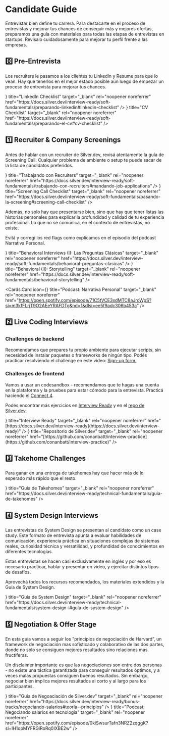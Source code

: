 

# Candidate Guide

Entrevistar bien define tu carrera. Para destacarte en el proceso de entrevistas y mejorar tus chances de conseguir más y mejores ofertas, preparamos una guía con materiales para todas las etapas de entrevistas en startups. Revisalo cuidadosamente para mejorar tu perfil frente a las empresas.

## 0️⃣ Pre-Entrevista

Los recruiters le pasamos a los clientes tu LinkedIn y Resume para que lo vean. Hay que tenerlos en el mejor estado posible aún luego de empezar un proceso de entrevista para mejorar tus chances.

<Cards>
<Cards.Card
icon={<LinkIcon />}
title="LinkedIn Checklist"
target="_blank"
rel="noopener noreferrer"
href="https://docs.silver.dev/interview-ready/soft-fundamentals/preparando-linkedin#linkedin-checklist"
/>
<Cards.Card
icon={<LinkIcon />}
title="CV Checklist"
target="_blank"
rel="noopener noreferrer"
href="https://docs.silver.dev/interview-ready/soft-fundamentals/preparando-el-cv#cv-checklist"
/>
</Cards>

## 1️⃣ Recruiter & Company Screenings

Antes de hablar con un recruiter de Silver.dev, revisá atentamente la guía de Screening Call. Cualquier problema de ambiente o setup te puede sacar de la lista de candidatos preferidos. 

<Cards>
<Cards.Card
icon={<LinkIcon />}
title="Trabajando con Recruiters"
target="_blank"
rel="noopener noreferrer"
href="https://docs.silver.dev/interview-ready/soft-fundamentals/trabajando-con-recruiters#mandando-job-applications"
/>
<Cards.Card
icon={<LinkIcon />}
title="Screening Call Checklist"
target="_blank"
rel="noopener noreferrer"
href="https://docs.silver.dev/interview-ready/soft-fundamentals/pasando-la-screening#screening-call-checklist"
/>
</Cards>

Además, no solo hay que presentarse bien, sino que hay que tener listas las historias personales para explicar la profundidad y calidad de tu experiencia profesional. Lo que no se comunica, en el contexto de entrevistas, no existe. 

Evitá y corregí los red flags como explicamos en el episodio del podcast Narrativa Personal.

<Cards>
<Cards.Card
icon={<LinkIcon />}
title="Behavioral Interviews (I): Las Preguntas Clásicas"
target="_blank"
rel="noopener noreferrer"
href="https://docs.silver.dev/interview-ready/soft-fundamentals/behavioral-preguntas-clasicas"
/>
<Cards.Card
icon={<LinkIcon />}
title="Behavioral (II): Storytelling"
target="_blank"
rel="noopener noreferrer"
href="https://docs.silver.dev/interview-ready/soft-fundamentals/behavioral-storytelling"
/>

<Cards.Card
icon={<LinkIcon />}
title="Podcast: Narrativa Personal"
target="_blank"
rel="noopener noreferrer"
href="https://open.spotify.com/episode/71C5tVCE3xdMTC8aJroWpS?si=m3kfFLrjT9O2AEeYRAFDTg&nd=1&dlsi=ee5f9adc306b453a"
/>
</Cards>

## 2️⃣ Live Coding Interviews

### Challenges de backend 

Recomendamos que prepares tu propio ambiente para ejecutar scripts, sin necesidad de instalar paquetes o frameworks de ningún tipo. Podés practicar resolviendo el challenge en este video: [Sign-up form.](https://docs.silver.dev/interview-ready/profile-mastery/frontend/react-signup-form)

### Challenges de frontend

Vamos a usar un codesandbox - recomendamos que te hagas una cuenta en la plataforma y la pruebes para estar cómodo para la entrevista. Practicá haciendo el [Connect 4](https://docs.silver.dev/interview-ready/profile-mastery/backend/connect4).

Podés encontrar más ejercicios en [Interview Ready](https://docs.silver.dev/interview-ready) y en el [repo de Silver.dev](https://github.com/conanbatt/interview-practice). 

<Cards>
<Cards.Card
icon={<LinkIcon />}
title="Interview Ready"
target="_blank"
rel="noopener noreferrer"
href="[https://docs.silver.dev/interview-ready](https://docs.silver.dev/interview-ready)"
/>
<Cards.Card
icon={<LinkIcon />}
title="Repositorio de Silver.dev"
target="_blank"
rel="noopener noreferrer"
href="[https://github.com/conanbatt/interview-practice](https://github.com/conanbatt/interview-practice)"
/>
</Cards>

## 3️⃣ Takehome Challenges

Para ganar en una entrega de takehomes hay que hacer más de lo esperado más rápido que el resto.

<Cards>
<Cards.Card
icon={<LinkIcon />}
title="Guía de Takehomes"
target="_blank"
rel="noopener noreferrer"
href="https://docs.silver.dev/interview-ready/technical-fundamentals/guia-de-takehomes"
/>
</Cards>

## 4️⃣ System Design Interviews

Las entrevistas de System Design se presentan al candidato como un case study. Este formato de entrevista apunta a evaluar habilidades de comunicación, experiencia práctica en situaciones complejas de sistemas reales, curiosidad técnica y versatilidad, y profundidad de conocimientos en diferentes tecnologías.

Estas entrevistas se hacen casi exclusivamente en inglés y por eso es necesario practicar, hablar y presentar en video, y ejercitar distintos tipos de desafíos.

Aprovechá todos los recursos recomendados, los materiales extendidos y la Guía de System Design.

<Cards>
<Cards.Card
icon={<LinkIcon />}
title="Guía de System Design"
target="_blank"
rel="noopener noreferrer"
href="https://docs.silver.dev/interview-ready/technical-fundamentals/system-design-i#guía-de-system-design"
/>
</Cards>

## 5️⃣ Negotiation & Offer Stage

En esta guía vamos a seguir los "principios de negociación de Harvard”, un framework de negociación mas sofisticado y colaborativo de las dos partes, donde no solo se consiguen mejores resultados sino relaciones mas fructíferas.

Un disclaimer importante es que las negociaciones son entre dos personas - no existe una táctica garantizada para conseguir resultados óptimos, y a veces malas propuestas consiguen buenos resultados. Sin embargo, negociar bien implica mejores resultados al corto y al largo para los participantes.

<Cards>
<Cards.Card
icon={<LinkIcon />}
title="Guía de Negoaciación de Silver.dev"
target="_blank"
rel="noopener noreferrer"
href="https://docs.silver.dev/interview-ready/bonus-tracks/negociando-salarios#teoría--principios"
/>
<Cards.Card
icon={<LinkIcon />}
title="Podcast: Negociando salarios en tecnología"
target="_blank"
rel="noopener noreferrer"
href="https://open.spotify.com/episode/0kiSwsurTafn3NRZ2zqggK?si=lH1opMYFRGiRoRq0IXBE2w"
/>

</Cards>
